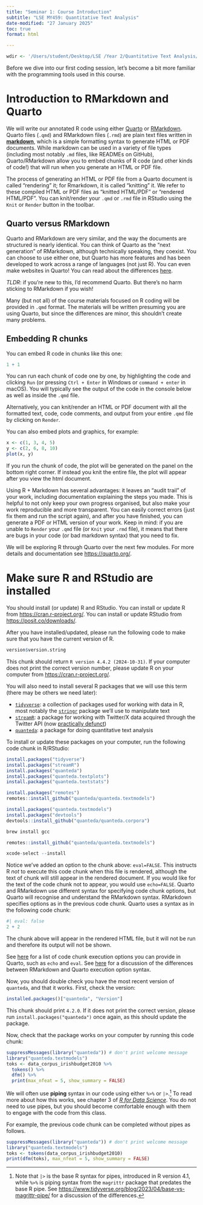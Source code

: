 ```yaml
---
title: "Seminar 1: Course Introduction"
subtitle: "LSE MY459: Quantitative Text Analysis"
date-modified: "27 January 2025" 
toc: true
format: html

---
```


```r
wdir <- '/Users/student/Desktop/LSE /Year 2/Quantitative Text Analysis/Week 2/'
```

Before we dive into our first coding session, let's become a bit more familiar with the programming tools used in this course.

# Introduction to RMarkdown and Quarto

We will write our annotated R code using either [Quarto](https://quarto.org/) or [RMarkdown](http://rmarkdown.rstudio.com/). Quarto files (`.qmd`) and RMarkdown files (`.rmd`) are plain text files written in **[markdown](https://en.wikipedia.org/wiki/Markdown)**, which is a simple formatting syntax to generate HTML or PDF documents. While markdown can be used in a variety of file types (including most notably `.md` files, like READMEs on GitHub), Quarto/RMarkdown allow you to embed chunks of R code (and other kinds of code!) that will run when you generate an HTML or PDF file. 

The process of generating an HTML or PDF file from a Quarto document is called "rendering" it; for Rmarkdown, it is called "knitting" it. We refer to these compiled HTML or PDF files as "knitted HTML/PDF" or "rendered HTML/PDF". You can knit/render your `.qmd` or `.rmd` file in RStudio using the `Knit` or `Render` button in the toolbar.

## Quarto versus RMarkdown

Quarto and RMarkdown are very similar, and the way the documents are structured is nearly identical. You can think of Quarto as the "next generation" of RMarkdown, although technically speaking, they coexist. You can choose to use either one, but Quarto has more features and has been developed to work across a range of languages (not just R). You can even make websites in Quarto! You can read about the differences [here](https://quarto.org/docs/faq/rmarkdown.html).

*TLDR*: if you're new to this, I'd recommend Quarto. But there's no harm sticking to RMarkdown if you wish!

Many (but not all) of the course materials focused on R coding will be provided in `.qmd` format. The materials will be written presuming you are using Quarto, but since the differences are minor, this shouldn't create many problems.

## Embedding R chunks

You can embed R code in chunks like this one:

```r
1 + 1
```

You can run each chunk of code one by one, by highlighting the code and clicking `Run` (or pressing `Ctrl + Enter` in Windows or `command + enter` in macOS). You will typically see the output of the code in the console below as well as inside the `.qmd` file.

Alternatively, you can knit/render an HTML or PDF document with all the formatted text, code, code comments, and output from your entire `.qmd` file by clicking on `Render`.

You can also embed plots and graphics, for example:

```r
x <- c(1, 3, 4, 5)
y <- c(2, 6, 8, 10)
plot(x, y)
```

If you run the chunk of code, the plot will be generated on the panel on the bottom right corner. If instead you knit the entire file, the plot will appear after you view the html document.

Using R + Markdown has several advantages: it leaves an "audit trail" of your work, including documentation explaining the steps you made. This is helpful to not only keep your own progress organised, but also make your work reproducible and more transparent. You can easily correct errors (just fix them and run the script again), and after you have finished, you can generate a PDF or HTML version of your work. Keep in mind: if you are unable to `Render` your `.qmd` file (or `Knit` your `.rmd` file), it means that there are bugs in your code (or bad markdown syntax) that you need to fix. 

We will be exploring R through Quarto over the next few modules. For more details and documentation see <https://quarto.org/>.

# Make sure R and RStudio are installed

You should install (or update) R and RStudio. You can install or update R from <https://cran.r-project.org/>. You can install or update RStudio from <https://posit.co/downloads/>. 

After you have installed/updated, please run the following code to make sure that you have the current version of R.

```r
version$version.string
```

This chunk should return `R version 4.4.2 (2024-10-31)`. If your computer does not print the correct version number, please update R on your computer from <https://cran.r-project.org/>.

You will also need to install several R packages that we will use this term (there may be others we need later): 

- [`tidyverse`](https://www.tidyverse.org/): a collection of packages used for working with data in R, most notably the [`stringr`](https://stringr.tidyverse.org/) package we'll use to manipulate text
- [`streamR`](https://cran.r-project.org/web/packages/streamR/streamR.pdf): a package for working with Twitter/X data acquired through the Twitter API (now [practically defunct](https://docs.x.com/x-api/getting-started/about-x-api))
- [`quanteda`](https://quanteda.io/): a package for doing quantitative text analysis

To install or update these packages on your computer, run the following code chunk in R/RStudio:

```r
install.packages("tidyverse")
install.packages("streamR")
install.packages("quanteda")
install.packages("quanteda.textplots")
install.packages("quanteda.textstats")

install.packages("remotes")
remotes::install_github("quanteda/quanteda.textmodels")

install.packages("quanteda.textmodels")
install.packages("devtools")
devtools::install_github("quanteda/quanteda.corpora")

brew install gcc

remotes::install_github("quanteda/quanteda.textmodels")

xcode-select --install
```

Notice we've added an option to the chunk above: `eval=FALSE`. This instructs R _not_ to execute this code chunk when this file is rendered, although the text of chunk will still appear in the rendered document. If you would like for the text of the code chunk not to appear, you would use `echo=FALSE`. Quarto and RMarkdown use different syntax for specifying code chunk options, but Quarto will recognise and understand the RMarkdown syntax. RMarkdown specifies options as in the previous code chunk. Quarto uses a syntax as in the following code chunk:

```r
#| eval: false
2 + 2
```

The chunk above will appear in the rendered HTML file, but it will not be run and therefore its output will not be shown. 

See [here](https://quarto.org/docs/computations/execution-options.html) for a list of code chunk execution options you can provide in Quarto, such as `echo` and `eval`. See [here](https://quarto.org/docs/computations/r.html#chunk-options) for a discussion of the differences between RMarkdown and Quarto execution option syntax. 

Now, you should double check you have the most recent version of `quanteda`, and that it works. First, check the version:

```r
installed.packages()["quanteda", "Version"]
```

This chunk should print `4.2.0`. If it does not print the correct version, please run `install.packages("quanteda")` once again, as this should update the package.

Now, check that the package works on your computer by running this code chunk:

```r
suppressMessages(library("quanteda")) # don't print welcome message
library("quanteda.textmodels")
toks <- data_corpus_irishbudget2010 %>% 
  tokens() %>%
  dfm() %>% 
  print(max_nfeat = 5, show_summary = FALSE)
```

We will often use **piping** syntax in our code using either `%>%` or `|>`.^[Note that `|>` is the base R syntax for pipes, introduced in R version 4.1, while `%>%` is piping syntax from the `magrittr` package that predates the base R pipe. See <https://www.tidyverse.org/blog/2023/04/base-vs-magrittr-pipe/> for a discussion of the differences.] 
To read more about how this works, see chapter 3 of [_R for Data Science_](https://r4ds.hadley.nz/data-transform). You do not need to use pipes, but you should become comfortable enough with them to engage with the code from this class. 

For example, the previous code chunk can be completed without pipes as follows.

```r
suppressMessages(library("quanteda")) # don't print welcome message
library("quanteda.textmodels")
toks <- tokens(data_corpus_irishbudget2010)
print(dfm(toks), max_nfeat = 5, show_summary = FALSE)
```
